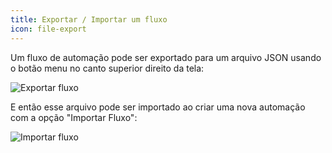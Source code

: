 ```yaml
---
title: Exportar / Importar um fluxo
icon: file-export
---
```


Um fluxo de automação pode ser exportado para um arquivo JSON usando o botão menu no canto superior direito da tela:

<Frame>
  <img
    src="/images/automation/export-flow.png"
    alt="Exportar fluxo"
    className="rounded-lg"
  />
</Frame>

E então esse arquivo pode ser importado ao criar uma nova automação com a opção "Importar Fluxo":

<Frame>
  <img
    src="/images/automation/import-flow.png"
    alt="Importar fluxo"
    className="rounded-lg"
  />
</Frame>

